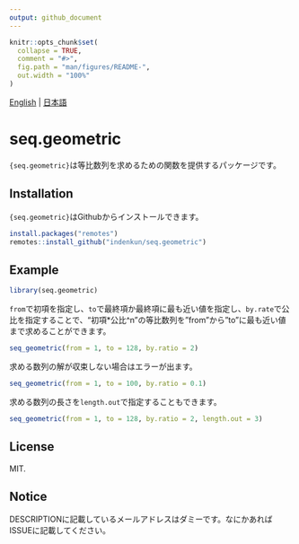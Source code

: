 ```yaml
---
output: github_document
---
```


<!-- README.md is generated from README.Rmd. Please edit that file -->

```r
knitr::opts_chunk$set(
  collapse = TRUE,
  comment = "#>",
  fig.path = "man/figures/README-",
  out.width = "100%"
)
```

[English](README.md) | [日本語](README_JP.md)

# seq.geometric

<!-- badges: start -->
<!-- badges: end -->

`{seq.geometric}`は等比数列を求めるための関数を提供するパッケージです。

## Installation

`{seq.geometric}`はGithubからインストールできます。

``` r
install.packages("remotes")
remotes::install_github("indenkun/seq.geometric")
```

## Example

```r
library(seq.geometric)
```

`from`で初項を指定し、`to`で最終項か最終項に最も近い値を指定し、`by.rate`で公比を指定することで、"初項*公比^n"の等比数列を"from"から"to"に最も近い値まで求めることができます。

```r
seq_geometric(from = 1, to = 128, by.ratio = 2)
```

求める数列の解が収束しない場合はエラーが出ます。

```r
seq_geometric(from = 1, to = 100, by.ratio = 0.1)
```

求める数列の長さを`length.out`で指定することもできます。

```r
seq_geometric(from = 1, to = 128, by.ratio = 2, length.out = 3)
```

## License

MIT.

## Notice

DESCRIPTIONに記載しているメールアドレスはダミーです。なにかあればISSUEに記載してください。
